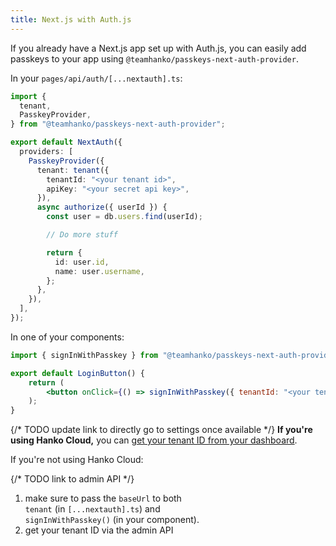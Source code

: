 ```yaml
---
title: Next.js with Auth.js
---
```


If you already have a Next.js app set up with Auth.js, you can easily add passkeys to your app using `@teamhanko/passkeys-next-auth-provider`.

In your `pages/api/auth/[...nextauth].ts`:

```ts
import {
  tenant,
  PasskeyProvider,
} from "@teamhanko/passkeys-next-auth-provider";

export default NextAuth({
  providers: [
    PasskeyProvider({
      tenant: tenant({
        tenantId: "<your tenant id>",
        apiKey: "<your secret api key>",
      }),
      async authorize({ userId }) {
        const user = db.users.find(userId);

        // Do more stuff

        return {
          id: user.id,
          name: user.username,
        };
      },
    }),
  ],
});
```

In one of your components:

```jsx
import { signInWithPasskey } from "@teamhanko/passkeys-next-auth-provider";

export default LoginButton() {
	return (
		<button onClick={() => signInWithPasskey({ tenantId: "<your tenant id>" })} />
	);
}
```

{/* TODO update link to directly go to settings once available */}
**If you're using Hanko Cloud,** you can <a href="https://cloud.hanko.io/" target="_blank">get your tenant ID from your dashboard</a>.

If you're not using Hanko Cloud:

{/* TODO link to admin API */}

1. make sure to pass the `baseUrl` to both  
   `tenant` (in `[...nextauth].ts`) and  
   `signInWithPasskey()` (in your component).
2. get your tenant ID via the admin API
